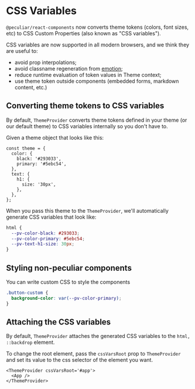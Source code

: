 
<Meta title="Customization/CSS Variables" />

# CSS Variables

`@peculiar/react-components` now converts theme tokens (colors, font sizes, etc) to CSS Custom Properties (also known as "CSS variables").

CSS variables are now supported in all modern browsers, and we think they are useful to:

- avoid prop interpolations;
- avoid classname regeneration from [emotion](https://emotion.sh/docs/introduction);
- reduce runtime evaluation of token values in Theme context;
- use theme token outside components (embedded forms, markdown content, etc.)

## Converting theme tokens to CSS variables

By default, `ThemeProvider` converts theme tokens defined in your theme (or our default theme) to CSS variables internally so you don't have to.

Given a theme object that looks like this:

```tsx
const theme = {
  color: {
    black: '#293033',
    primary: '#5ebc54',
  },
  text: {
    h1: {
      size: '30px',
    },
  },
};
```

When you pass this theme to the `ThemeProvider`, we'll automatically generate CSS variables that look like:

```css
html {
  --pv-color-black: #293033;
  --pv-color-primary: #5ebc54;
  --pv-text-h1-size: 30px;
}
```

## Styling non-peculiar components

You can write custom CSS to style the components

```css
.button-custom {
  background-color: var(--pv-color-primary);
}
```

## Attaching the CSS variables

By default, `ThemeProvider` attaches the generated CSS variables to the `html, ::backdrop` element.

To change the root element, pass the `cssVarsRoot` prop to `ThemeProvider` and set its value to the css selector of the element you want.

```tsx
<ThemeProvider cssVarsRoot='#app'>
  <App />
</ThemeProvider>
```


